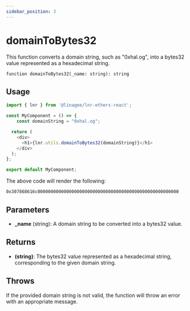 ```yaml
---
sidebar_position: 3
---
```


# domainToBytes32

This function converts a domain string, such as "0xhal.og",
into a bytes32 value represented as a hexadecimal string.

```
function domainToBytes32(_name: string): string
```

## Usage

```typescript jsx title="MyComponent.tsx"
import { lnr } from '@linagee/lnr-ethers-react';

const MyComponent = () => {
    const domainString = "0xhal.og";

  return (
    <div>
      <h1>{lnr.utils.domainToBytes32(domainString)}</h1>
    </div>
  );
};

export default MyComponent;
```

The above code will render the following:

```
0x307868616c000000000000000000000000000000000000000000000000000000
```

## Parameters

- **_name** (string): A domain string to be converted into a bytes32 value.

## Returns

- **(string)**: The bytes32 value represented as a hexadecimal string, corresponding to the given domain string.

## Throws

If the provided domain string is not valid, the function will throw an error with an appropriate message.
